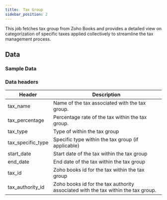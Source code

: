 ```yaml
---
title:  Tax Group
sidebar_position: 2
---
```


This job fetches tax group from Zoho Books and provides a detailed view on categorization of specific taxes applied collectively to streamline the tax management process.

<AddJob
  template="gsheet_zoho_books_db_get_tax_group"
/>

## Data

### Sample Data

<Gsheet
  src="https://docs.google.com/spreadsheets/d/1-gX-uq5YrTW-6gQJYM-mNXitEOfJLTiQCvPtV8CR1Yc/edit#gid=1411358440"
/>


### Data headers

| Header               | Description                                           |
|----------------------|-------------------------------------------------------|
| tax_name             | Name of the tax associated with the tax group.    |
| tax_percentage       | Percentage rate of the tax within the tax group.                         |
| tax_type             | Type of within the tax group                        |
| tax_specific_type    | Specific type within the tax group (if applicable)                  |
| start_date           | Start date of the tax within the tax group                               |
| end_date           | End date of the tax within the tax group                               |
| tax_id               | Zoho books id for the tax within the tax group                        |
| tax_authority_id     | Zoho books id for the tax authority associated with the tax within the tax group.       |



<!---
## Others

### Similar jobs

Similar sort of data can be achieved by using get accounting transaction job and filtering it by invoice type. 

### Reports that use this job

Here are some of the report templates that use this job: 
-->
